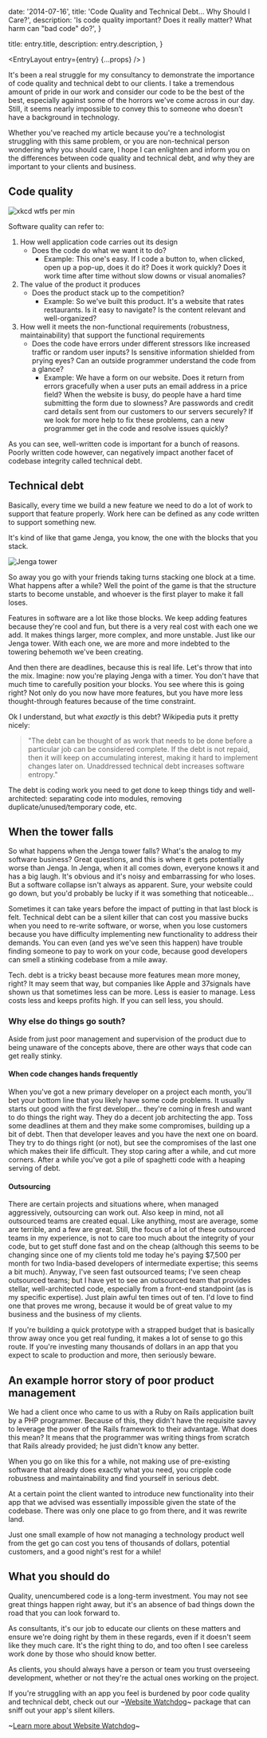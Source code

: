 

  date: '2014-07-16',
  title: 'Code Quality and Technical Debt... Why Should I Care?',
  description:
    'Is code quality important? Does it really matter? What harm can "bad code" do?',
}

  title: entry.title,
  description: entry.description,
}

  <EntryLayout
    entry={entry}
    {...props}
  />
)

It's been a real struggle for my consultancy to demonstrate the importance of code quality and technical debt to our clients. I take a tremendous amount of pride in our work and consider our code to be the best of the best, especially against some of the horrors we've come across in our day. Still, it seems nearly impossible to convey this to someone who doesn't have a background in technology.

Whether you've reached my article because you're a technologist struggling with this same problem, or you are non-technical person wondering why you should care, I hope I can enlighten and inform you on the differences between code quality and technical debt, and why they are important to your clients and business.

## Code quality

<Image
  src={wtfs}
  alt="xkcd wtfs per min"
/>

Software quality can refer to:

1. How well application code carries out its design
   - Does the code do what we want it to do?
     - Example: This one's easy. If I code a button to, when clicked, open up a pop-up, does it do it? Does it work quickly? Does it work time after time without slow downs or visual anomalies?
2. The value of the product it produces
   - Does the product stack up to the competition?
     - Example: So we've built this product. It's a website that rates restaurants. Is it easy to navigate? Is the content relevant and well-organized?
3. How well it meets the non-functional requirements (robustness, maintainability) that support the functional requirements
   - Does the code have errors under different stressors like increased traffic or random user inputs? Is sensitive information shielded from prying eyes? Can an outside programmer understand the code from a glance?
     - Example: We have a form on our website. Does it return from errors gracefully when a user puts an email address in a price field? When the website is busy, do people have a hard time submitting the form due to slowness? Are passwords and credit card details sent from our customers to our servers securely? If we look for more help to fix these problems, can a new programmer get in the code and resolve issues quickly?

As you can see, well-written code is important for a bunch of reasons. Poorly written code however, can negatively impact another facet of codebase integrity called technical debt.

## Technical debt

Basically, every time we build a new feature we need to do a lot of work to support that feature properly. Work here can be defined as any code written to support something new.

It's kind of like that game Jenga, you know, the one with the blocks that you stack.

<Image
  src={jenga}
  alt="Jenga tower"
/>

So away you go with your friends taking turns stacking one block at a time. What happens after a while? Well the point of the game is that the structure starts to become unstable, and whoever is the first player to make it fall loses.

Features in software are a lot like those blocks. We keep adding features because they're cool and fun, but there is a very real cost with each one we add. It makes things larger, more complex, and more unstable. Just like our Jenga tower. With each one, we are more and more indebted to the towering behemoth we've been creating.

And then there are deadlines, because this is real life. Let's throw that into the mix. Imagine: now you're playing Jenga with a timer. You don't have that much time to carefully position your blocks. You see where this is going right? Not only do you now have more features, but you have more less thought-through features because of the time constraint.

Ok I understand, but what _exactly_ is this debt? Wikipedia puts it pretty nicely:

> "The debt can be thought of as work that needs to be done before a particular job can be considered complete. If the debt is not repaid, then it will keep on accumulating interest, making it hard to implement changes later on. Unaddressed technical debt increases software entropy."

The debt is coding work you need to get done to keep things tidy and well-architected: separating code into modules, removing duplicate/unused/temporary code, etc.

## When the tower falls

So what happens when the Jenga tower falls? What's the analog to my software business? Great questions, and this is where it gets potentially worse than Jenga. In Jenga, when it all comes down, everyone knows it and has a big laugh. It's obvious and it's noisy and embarrassing for who loses. But a software collapse isn't always as apparent. Sure, your website could go down, but you'd probably be lucky if it was something that noticeable...

Sometimes it can take years before the impact of putting in that last block is felt. Technical debt can be a silent killer that can cost you massive bucks when you need to re-write software, or worse, when you lose customers because you have difficulty implementing new functionality to address their demands. You can even (and yes we've seen this happen) have trouble finding someone to pay to work on your code, because good developers can smell a stinking codebase from a mile away.

Tech. debt is a tricky beast because more features mean more money, right? It may seem that way, but companies like Apple and 37signals have shown us that sometimes less can be more. Less is easier to manage. Less costs less and keeps profits high. If you can sell less, you should.

### Why else do things go south?

Aside from just poor management and supervision of the product due to being unaware of the concepts above, there are other ways that code can get really stinky.

#### When code changes hands frequently

When you've got a new primary developer on a project each month, you'll bet your bottom line that you likely have some code problems. It usually starts out good with the first developer... they're coming in fresh and want to do things the right way. They do a decent job architecting the app. Toss some deadlines at them and they make some compromises, building up a bit of debt. Then that developer leaves and you have the next one on board. They try to do things right (or not), but see the compromises of the last one which makes their life difficult. They stop caring after a while, and cut more corners. After a while you've got a pile of spaghetti code with a heaping serving of debt.

#### Outsourcing

There are certain projects and situations where, when managed aggressively, outsourcing can work out. Also keep in mind, not all outsourced teams are created equal. Like anything, most are average, some are terrible, and a few are great. Still, the focus of a lot of these outsourced teams in my experience, is not to care too much about the integrity of your code, but to get stuff done fast and on the cheap (although this seems to be changing since one of my clients told me today he's paying $7,500 per month for two India-based developers of intermediate expertise; this seems a bit much). Anyway, I've seen fast outsourced teams; I've seen cheap outsourced teams; but I have yet to see an outsourced team that provides stellar, well-architected code, especially from a front-end standpoint (as is my specific expertise). Just plain awful ten times out of ten. I'd love to find one that proves me wrong, because it would be of great value to my business and the business of my clients.

If you're building a quick prototype with a strapped budget that is basically throw away once you get real funding, it makes a lot of sense to go this route. If you're investing many thousands of dollars in an app that you expect to scale to production and more, then seriously beware.

## An example horror story of poor product management

We had a client once who came to us with a Ruby on Rails application built by a PHP programmer. Because of this, they didn't have the requisite savvy to leverage the power of the Rails framework to their advantage. What does this mean? It means that the programmer was writing things from scratch that Rails already provided; he just didn't know any better.

When you go on like this for a while, not making use of pre-existing software that already does exactly what you need, you cripple code robustness and maintainability and find yourself in serious debt.

At a certain point the client wanted to introduce new functionality into their app that we advised was essentially impossible given the state of the codebase. There was only one place to go from there, and it was rewrite land.

Just one small example of how not managing a technology product well from the get go can cost you tens of thousands of dollars, potential customers, and a good night's rest for a while!

## What you should do

Quality, unencumbered code is a long-term investment. You may not see great things happen right away, but it's an absence of bad things down the road that you can look forward to.

As consultants, it's our job to educate our clients on these matters and ensure we're doing right by them in these regards, even if it doesn't seem like they much care. It's the right thing to do, and too often I see careless work done by those who should know better.

As clients, you should always have a person or team you trust overseeing development, whether or not they're the actual ones working on the project.

If you're struggling with an app you feel is burdened by poor code quality and technical debt, check out our ~[Website Watchdog]()~ package that can sniff out your app's silent killers.

~[Learn more about Website Watchdog]()~
